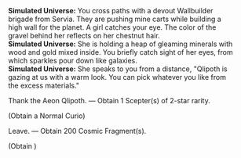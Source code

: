 {{Dialogue Start}}
:'''Simulated Universe:''' You cross paths with a devout Wallbuilder brigade from Servia. They are pushing mine carts while building a high wall for the planet. A girl catches your eye. The color of the gravel behind her reflects on her chestnut hair.
:'''Simulated Universe:''' She is holding a heap of gleaming minerals with wood and gold mixed inside. You briefly catch sight of her eyes, from which sparkles pour down like galaxies.
:'''Simulated Universe:''' She speaks to you from a distance, "Qlipoth is gazing at us with a warm look. You can pick whatever you like from the excess materials."
:{{DIcon|Star}} Thank the Aeon Qlipoth. &mdash; Obtain 1 Scepter(s) of 2-star rarity.
:;(Obtain a Normal Curio)
:{{DIcon|Star}} Leave. &mdash; Obtain 200 Cosmic Fragment(s).
:;(Obtain {{Item|Cosmic Fragment|20|x=150}})
{{Dialogue End}}